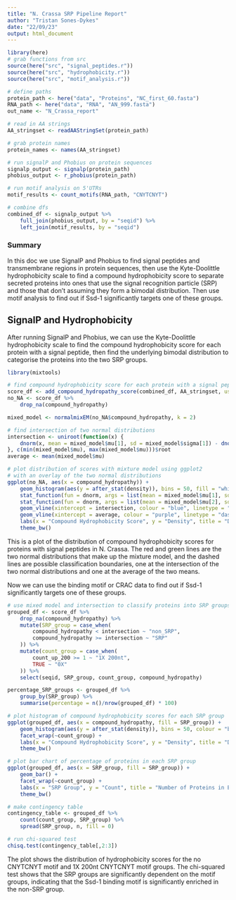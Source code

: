 ```yaml
---
title: "N. Crassa SRP Pipeline Report"
author: "Tristan Sones-Dykes"
date: "22/09/23"
output: html_document
---
```


```r
library(here)
# grab functions from src
source(here("src", "signal_peptides.r"))
source(here("src", "hydrophobicity.r"))
source(here("src", "motif_analysis.r"))

# define paths
protein_path <- here("data", "Proteins", "NC_first_60.fasta")
RNA_path <- here("data", "RNA", "AN_999.fasta")
out_name <- "N_Crassa_report"

# read in AA strings
AA_stringset <- readAAStringSet(protein_path)

# grab protein names
protein_names <- names(AA_stringset)

# run signalP and Phobius on protein sequences
signalp_output <- signalp(protein_path)
phobius_output <- r_phobius(protein_path)

# run motif analysis on 5'UTRs
motif_results <- count_motifs(RNA_path, "CNYTCNYT")

# combine dfs
combined_df <- signalp_output %>%
    full_join(phobius_output, by = "seqid") %>%
    left_join(motif_results, by = "seqid")
```

### Summary
In this doc we use SignalP and Phobius to find signal peptides and transmembrane regions in protein sequences,
then use the Kyte-Doolittle hydrophobicity scale to find a compound hydrophobicity score
to separate secreted proteins into ones that use the signal recognition particle (SRP) and 
those that don't assuming they form a bimodal distribution. Then use motif analysis to find out if Ssd-1 significantly targets one 
of these groups.

## SignalP and Hydrophobicity 
After running SignalP and Phobius, we can use the Kyte-Doolittle hydrophobicity scale to
find the compound hydrophobicity score for each protein with a signal peptide, then find
the underlying bimodal distribution to categorise the proteins into the two SRP groups.

```r
library(mixtools)

# find compound hydrophobicity score for each protein with a signal peptide
score_df <- add_compound_hydropathy_score(combined_df, AA_stringset, useSignalP = FALSE)
no_NA <- score_df %>%
    drop_na(compound_hydropathy)

mixed_model <- normalmixEM(no_NA$compound_hydropathy, k = 2)

# find intersection of two normal distributions
intersection <- uniroot(function(x) {
    dnorm(x, mean = mixed_model$mu[1], sd = mixed_model$sigma[1]) - dnorm(x, mean = mixed_model$mu[2], sd = mixed_model$sigma[2])
}, c(min(mixed_model$mu), max(mixed_model$mu)))$root
average <- mean(mixed_model$mu)

# plot distribution of scores with mixture model using ggplot2
# with an overlay of the two normal distributions
ggplot(no_NA, aes(x = compound_hydropathy)) +
    geom_histogram(aes(y = after_stat(density)), bins = 50, fill = "white", colour = "black") + 
    stat_function(fun = dnorm, args = list(mean = mixed_model$mu[1], sd = mixed_model$sigma[1]), colour = "red") +
    stat_function(fun = dnorm, args = list(mean = mixed_model$mu[2], sd = mixed_model$sigma[2]), colour = "green") +
    geom_vline(xintercept = intersection, colour = "blue", linetype = "dashed") +
    geom_vline(xintercept = average, colour = "purple", linetype = "dashed") +
    labs(x = "Compound Hydrophobicity Score", y = "Density", title = "Distribution of Compound Hydrophobicity Scores (Cerevisiae)") +
    theme_bw()
```

This is a plot of the distribution of compound hydrophobicity scores for proteins with signal peptides in N. Crassa.
The red and green lines are the two normal distributions that make up the mixture model, and the dashed lines are possible classification boundaries,
one at the intersection of the two normal distributions and one at the average of the two means.

Now we can use the binding motif or CRAC data to find out if Ssd-1 significantly targets one of these groups.
```r
# use mixed model and intersection to classify proteins into SRP groups, and make motif count groups
grouped_df <- score_df %>%
    drop_na(compound_hydropathy) %>%
    mutate(SRP_group = case_when(
        compound_hydropathy < intersection ~ "non_SRP",
        compound_hydropathy >= intersection ~ "SRP"
    )) %>%
    mutate(count_group = case_when(
        count_up_200 >= 1 ~ "1X 200nt",
        TRUE ~ "0X"
    )) %>%
    select(seqid, SRP_group, count_group, compound_hydropathy)

percentage_SRP_groups <- grouped_df %>%
    group_by(SRP_group) %>%
    summarise(percentage = n()/nrow(grouped_df) * 100)

# plot histogram of compound hydrophobicity scores for each SRP group
ggplot(grouped_df, aes(x = compound_hydropathy, fill = SRP_group)) +
    geom_histogram(aes(y = after_stat(density)), bins = 50, colour = "black") +
    facet_wrap(~count_group) +
    labs(x = "Compound Hydrophobicity Score", y = "Density", title = "Distribution of Compound Hydrophobicity Scores (Cerevisiae)") +
    theme_bw()

# plot bar chart of percentage of proteins in each SRP group
ggplot(grouped_df, aes(x = SRP_group, fill = SRP_group)) +
    geom_bar() +
    facet_wrap(~count_group) +
    labs(x = "SRP Group", y = "Count", title = "Number of Proteins in Each SRP Group (Cerevisiae)") +
    theme_bw()

# make contingency table
contingency_table <- grouped_df %>%
    count(count_group, SRP_group) %>%
    spread(SRP_group, n, fill = 0)

# run chi-squared test
chisq.test(contingency_table[,2:3])
```

The plot shows the distribution of hydrophobicity scores for the no CNYTCNYT motif and 1X 200nt CNYTCNYT motif groups.
The chi-squared test shows that the SRP groups are significantly dependent on the motif groups, indicating that the Ssd-1 binding motif is significantly enriched in the non-SRP group.